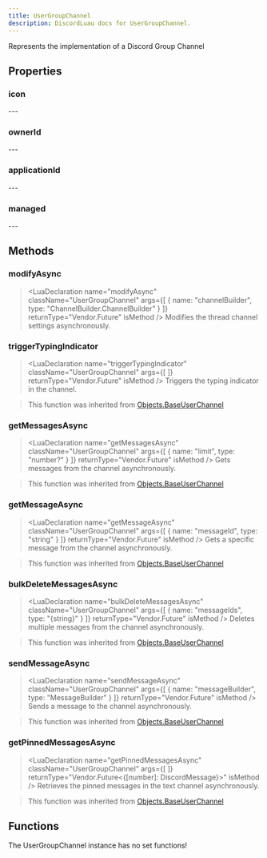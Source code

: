 ```yaml
---
title: UserGroupChannel
description: DiscordLuau docs for UserGroupChannel.
---
```

[//]: # (This file was automatically compiled through the Generator luau code under this repository)
[//]: # (if you want to edit the documentation of discord-luau, please write changes)
[//]: # (to the discord-luau repository itself, we extract the comments from discord-luau and translate)
[//]: # (them into markdown files that Nextra can interpret!)

[//]: # (----- DOCUMENT IMPORTS ----- )


[//]: # (----- DOCUMENT DESCRIPTION ----- )

Represents the implementation of a Discord Group Channel

[//]: # (----- DOCUMENT PROPERTIES ----- )

## Properties

### icon

<LuaProperty name="UserGroupChannel.icon" type="string" />
---
	
### ownerId

<LuaProperty name="UserGroupChannel.ownerId" type="string" />
---
	
### applicationId

<LuaProperty name="UserGroupChannel.applicationId" type="string" />
---
	
### managed

<LuaProperty name="UserGroupChannel.managed" type="boolean" />
---
	

[//]: # (----- DOCUMENT METHODS ----- )

## Methods

### modifyAsync

> <LuaDeclaration name="modifyAsync" className="UserGroupChannel" args={[ { name: "channelBuilder", type: "ChannelBuilder.ChannelBuilder" } ]} returnType="Vendor.Future<unknown>" isMethod />
Modifies the thread channel settings asynchronously.
### triggerTypingIndicator

> <LuaDeclaration name="triggerTypingIndicator" className="UserGroupChannel" args={[  ]} returnType="Vendor.Future" isMethod />
Triggers the typing indicator in the channel.

> This function was inherited from [Objects.BaseUserChannel](Objects.BaseUserChannel)
### getMessagesAsync

> <LuaDeclaration name="getMessagesAsync" className="UserGroupChannel" args={[ { name: "limit", type: "number?" } ]} returnType="Vendor.Future" isMethod />
Gets messages from the channel asynchronously.

> This function was inherited from [Objects.BaseUserChannel](Objects.BaseUserChannel)
### getMessageAsync

> <LuaDeclaration name="getMessageAsync" className="UserGroupChannel" args={[ { name: "messageId", type: "string" } ]} returnType="Vendor.Future" isMethod />
Gets a specific message from the channel asynchronously.

> This function was inherited from [Objects.BaseUserChannel](Objects.BaseUserChannel)
### bulkDeleteMessagesAsync

> <LuaDeclaration name="bulkDeleteMessagesAsync" className="UserGroupChannel" args={[ { name: "messageIds", type: "{string}" } ]} returnType="Vendor.Future" isMethod />
Deletes multiple messages from the channel asynchronously.

> This function was inherited from [Objects.BaseUserChannel](Objects.BaseUserChannel)
### sendMessageAsync

> <LuaDeclaration name="sendMessageAsync" className="UserGroupChannel" args={[ { name: "messageBuilder", type: "MessageBuilder" } ]} returnType="Vendor.Future" isMethod />
Sends a message to the channel asynchronously.

> This function was inherited from [Objects.BaseUserChannel](Objects.BaseUserChannel)
### getPinnedMessagesAsync

> <LuaDeclaration name="getPinnedMessagesAsync" className="UserGroupChannel" args={[  ]} returnType="Vendor.Future<{[number]: DiscordMessage}>" isMethod />
Retrieves the pinned messages in the text channel asynchronously.

> This function was inherited from [Objects.BaseUserChannel](Objects.BaseUserChannel)

[//]: # (----- DOCUMENT FUNCTIONS ----- )

## Functions

The UserGroupChannel instance has no set functions!

